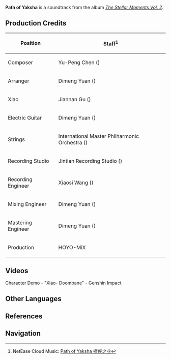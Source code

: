 {{Soundtrack Infobox
|title          =
|image          = The Stellar Moments Vol. 2.png
|album          = The Stellar Moments Vol. 2
|number         = 01
|featured       = GENSHIN CONCERT 2021 "Melodies of an Endless Journey" (CD)
|featured2      =
|featured3      =
|featured_disc  = B
|featured_disc2 =
|featured_disc3 =
|youtube_id     = hopQXbkXm94
|youtube_time   = 0
|spotify_id     = 6wzG4es0O7bPGYRBux4og0
|played_in      = Character Demo
|during         = [https://youtu.be/watch?v=sjozpa9DsZU Character Demo - "Xiao: Doombane"]
|domain         =
|previous       = 
|next           = Broker Betwixt Life and Death
}}
'''Path of Yaksha''' is a soundtrack from the album ''[[The Stellar Moments Vol. 2]]''.

==Production Credits==
{| class="wikitable" style="text-align:left; height:0.5em"
! Position
! Staff<ref>NetEase Cloud Music: [https://music.163.com/#/song?id=1913532405 Path of Yaksha 捷疾之业]</ref>
|-
! Composer
| Yu-Peng Chen ({{Lang|zh=陈致逸|mini=1}})
|-
! Arranger
| Dimeng Yuan ({{Lang|zh=苑迪萌|mini=1}})
|-
! Xiao
| Jiannan Gu ({{Lang|zh=顾剑楠|mini=1}})
|-
! Electric Guitar
| Dimeng Yuan ({{Lang|zh=苑迪萌|mini=1}})
|-
! Strings
| International Master Philharmonic Orchestra ({{Lang|zh=国际首席爱乐乐团|mini=1}})
|-
! Recording Studio
| Jintian Recording Studio ({{Lang|zh=金田录音棚|mini=1}})
|-
! Recording Engineer
| Xiaosi Wang ({{Lang|zh=王小四|mini=1}})
|-
! Mixing Engineer
| Dimeng Yuan ({{Lang|zh=苑迪萌|mini=1}})
|-
! Mastering Engineer
| Dimeng Yuan ({{Lang|zh=苑迪萌|mini=1}})
|-
! Production
| HOYO-MiX
|}

==Videos==
<gallery hideaddbutton="true" captionalign="center">
Character Demo - "Xiao- Doombane" - Genshin Impact
</gallery>
<!--
==Trivia==
-->
==Other Languages==
{{Other Languages|default_hidden = 1
|en      = Path of Yaksha
|zhs     = 捷疾之业
|zhs_rm  = Jiéjí zhī Yè
|zht     = 捷疾之業
|zht_rm  = Jiéjí zhī Yè
|ja      = 捷疾の業
|ja_rm   = Shoushitsu no Gyou{{Assumed}}
}}

==References==
{{Reflist}}

==Navigation==
{{Soundtrack Navbox|The Stellar Moments}}